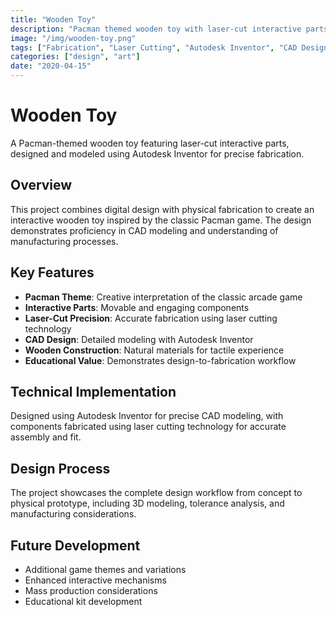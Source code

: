 ```yaml
---
title: "Wooden Toy"
description: "Pacman themed wooden toy with laser-cut interactive parts. Designed and modeled with Autodesk Inventor."
image: "/img/wooden-toy.png"
tags: ["Fabrication", "Laser Cutting", "Autodesk Inventor", "CAD Design", "Woodworking", "Pacman", "Physical Design"]
categories: ["design", "art"]
date: "2020-04-15"
---
```


# Wooden Toy

A Pacman-themed wooden toy featuring laser-cut interactive parts, designed and modeled using Autodesk Inventor for precise fabrication.

## Overview

This project combines digital design with physical fabrication to create an interactive wooden toy inspired by the classic Pacman game. The design demonstrates proficiency in CAD modeling and understanding of manufacturing processes.

## Key Features

- **Pacman Theme**: Creative interpretation of the classic arcade game
- **Interactive Parts**: Movable and engaging components
- **Laser-Cut Precision**: Accurate fabrication using laser cutting technology
- **CAD Design**: Detailed modeling with Autodesk Inventor
- **Wooden Construction**: Natural materials for tactile experience
- **Educational Value**: Demonstrates design-to-fabrication workflow

## Technical Implementation

Designed using Autodesk Inventor for precise CAD modeling, with components fabricated using laser cutting technology for accurate assembly and fit.

## Design Process

The project showcases the complete design workflow from concept to physical prototype, including 3D modeling, tolerance analysis, and manufacturing considerations.

## Future Development

- Additional game themes and variations
- Enhanced interactive mechanisms
- Mass production considerations
- Educational kit development 